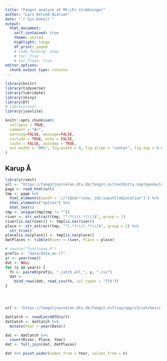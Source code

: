 ```yaml
---
title: "Fangst analyse af MV-LFs strækninger"
author: "Lars Relund Nielsen"
date: "`r Sys.Date()`"
output: 
  html_document:
    self_contained: true
    theme: united
    highlight: tango
    df_print: paged
    # code_folding: show
    # toc: true
    # toc_float: true
editor_options: 
  chunk_output_type: console
---
```


```r
library(knitr)
library(tidyverse)
library(lubridate)
library(shiny)
library(DT)
# library(zoo) 
library(jsonlite)

knitr::opts_chunk$set(
  collapse = TRUE,
  comment = "#>",
  warning=FALSE, message=FALSE, 
  include = TRUE, echo = FALSE, 
  cache = FALSE, autodep = TRUE,
  out.width = "99%", fig.width = 8, fig.align = "center", fig.asp = 0.62
)

```


## Karup Å

```r
library(rvest)
url <- "https://fangstjournalen.dtu.dk/fangst.nsf/extEntry.xsp?open&club=37E6FB0707BAE0A1C1257F3A003FF013"
page <- read_html(url)
tmp <- page %>%
  html_elements(xpath = '//*[@id="view:_id1:inputClubLocation"]') %>% 
  html_elements("option") %>% 
  html_text() 
tmp <- unique(tmp[tmp != ""])
river <- str_extract(tmp, "^.*\\((.*)\\)$", group = 1)
river[is.na(river)] <- tmp[is.na(river)]
place <- str_extract(tmp, "^(.*)\\((.*)\\)$", group = 1) %>% 
  str_trim()
place[is.na(place)] <- tmp[is.na(place)]
datPlaces <- tibble(River = river, Place = place)
```



```r
# source("functions.R")
prefix <- "data/data_mv-lf"
yr <- year(now()
dat <- NULL
for (y in years) {
  fn <- paste0(prefix, "_catch_all_", y, ".csv")
  dat <- 
    bind_rows(dat, read_csv(fn, col_types = "Tfd"))
}




url <- "https://fangstjournalen.dtu.dk/fangst.nsf/xsp/app/v3/catches/club/37E6FB0707BAE0A1C1257F3A003FF013/1/"

datCatch <- readCatchDTU(url) 
datCatch <- datCatch %>% 
  mutate(Year = year(Date))

dat <- datCatch %>% 
  count(River, Place, Year) 
dat <- full_join(dat, datPlaces)

dat %>% pivot_wider(names_from = Year, values_from = n)


```

